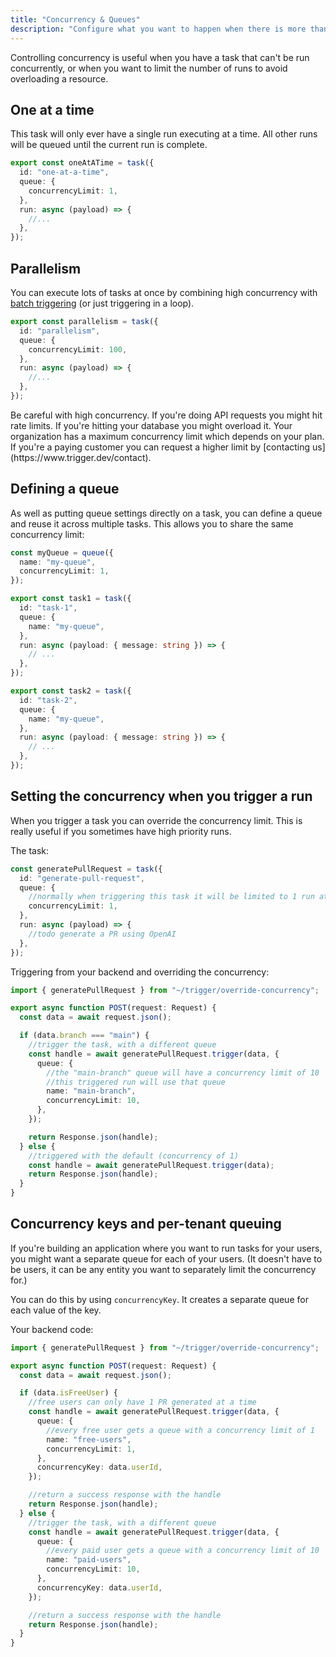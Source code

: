```yaml
---
title: "Concurrency & Queues"
description: "Configure what you want to happen when there is more than one run at a time."
---
```


Controlling concurrency is useful when you have a task that can't be run concurrently, or when you want to limit the number of runs to avoid overloading a resource.

## One at a time

This task will only ever have a single run executing at a time. All other runs will be queued until the current run is complete.

```ts /trigger/one-at-a-time.ts
export const oneAtATime = task({
  id: "one-at-a-time",
  queue: {
    concurrencyLimit: 1,
  },
  run: async (payload) => {
    //...
  },
});
```

## Parallelism

You can execute lots of tasks at once by combining high concurrency with [batch triggering](/v3/triggering) (or just triggering in a loop).

```ts /trigger/parallelism.ts
export const parallelism = task({
  id: "parallelism",
  queue: {
    concurrencyLimit: 100,
  },
  run: async (payload) => {
    //...
  },
});
```

<Warning>
  Be careful with high concurrency. If you're doing API requests you might hit rate limits. If
  you're hitting your database you might overload it.
</Warning>

<Note>
  Your organization has a maximum concurrency limit which depends on your plan. If you're a paying
  customer you can request a higher limit by [contacting us](https://www.trigger.dev/contact).
</Note>

## Defining a queue

As well as putting queue settings directly on a task, you can define a queue and reuse it across multiple tasks. This allows you to share the same concurrency limit:

```ts /trigger/queue.ts
const myQueue = queue({
  name: "my-queue",
  concurrencyLimit: 1,
});

export const task1 = task({
  id: "task-1",
  queue: {
    name: "my-queue",
  },
  run: async (payload: { message: string }) => {
    // ...
  },
});

export const task2 = task({
  id: "task-2",
  queue: {
    name: "my-queue",
  },
  run: async (payload: { message: string }) => {
    // ...
  },
});
```

## Setting the concurrency when you trigger a run

When you trigger a task you can override the concurrency limit. This is really useful if you sometimes have high priority runs.

The task:

```ts /trigger/override-concurrency.ts
const generatePullRequest = task({
  id: "generate-pull-request",
  queue: {
    //normally when triggering this task it will be limited to 1 run at a time
    concurrencyLimit: 1,
  },
  run: async (payload) => {
    //todo generate a PR using OpenAI
  },
});
```

Triggering from your backend and overriding the concurrency:

```ts app/api/push/route.ts
import { generatePullRequest } from "~/trigger/override-concurrency";

export async function POST(request: Request) {
  const data = await request.json();

  if (data.branch === "main") {
    //trigger the task, with a different queue
    const handle = await generatePullRequest.trigger(data, {
      queue: {
        //the "main-branch" queue will have a concurrency limit of 10
        //this triggered run will use that queue
        name: "main-branch",
        concurrencyLimit: 10,
      },
    });

    return Response.json(handle);
  } else {
    //triggered with the default (concurrency of 1)
    const handle = await generatePullRequest.trigger(data);
    return Response.json(handle);
  }
}
```

## Concurrency keys and per-tenant queuing

If you're building an application where you want to run tasks for your users, you might want a separate queue for each of your users. (It doesn't have to be users, it can be any entity you want to separately limit the concurrency for.)

You can do this by using `concurrencyKey`. It creates a separate queue for each value of the key.

Your backend code:

```ts app/api/pr/route.ts
import { generatePullRequest } from "~/trigger/override-concurrency";

export async function POST(request: Request) {
  const data = await request.json();

  if (data.isFreeUser) {
    //free users can only have 1 PR generated at a time
    const handle = await generatePullRequest.trigger(data, {
      queue: {
        //every free user gets a queue with a concurrency limit of 1
        name: "free-users",
        concurrencyLimit: 1,
      },
      concurrencyKey: data.userId,
    });

    //return a success response with the handle
    return Response.json(handle);
  } else {
    //trigger the task, with a different queue
    const handle = await generatePullRequest.trigger(data, {
      queue: {
        //every paid user gets a queue with a concurrency limit of 10
        name: "paid-users",
        concurrencyLimit: 10,
      },
      concurrencyKey: data.userId,
    });

    //return a success response with the handle
    return Response.json(handle);
  }
}
```
